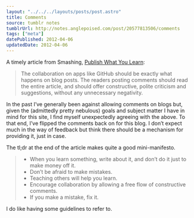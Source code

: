 ```yaml
---
layout: "../../../layouts/posts/post.astro"
title: Comments
source: tumblr notes
tumblrUrl: http://notes.anglepoised.com/post/20577813506/comments
tags: ["meta"]
datePublished: 2012-04-06
updatedDate: 2012-04-06
---
```


A timely article from Smashing, [Publish What You Learn](http://www.smashingmagazine.com/2012/03/30/publish-what-you-learn/):

> The collaboration on apps like GitHub should be exactly what happens on blog posts. The readers posting comments should read the entire article, and should offer constructive, polite criticism and suggestions, without any unnecessary negativity.

In the past I’ve generally been against allowing comments on blogs but, given the (admittedly pretty nebulous) goals and subject matter I have in mind for this site, I find myself unexpectedly agreeing with the above. To that end, I’ve flipped the comments back on for this blog. I don’t expect much in the way of feedback but think there should be a mechanism for providing it, just in case.

The tl;dr at the end of the article makes quite a good mini-manifesto.

> - When you learn something, write about it, and don’t do it just to make money off it.
> - Don’t be afraid to make mistakes.
> - Teaching others will help you learn.
> - Encourage collaboration by allowing a free flow of constructive comments.
> - If you make a mistake, fix it.

I do like having some guidelines to refer to.
